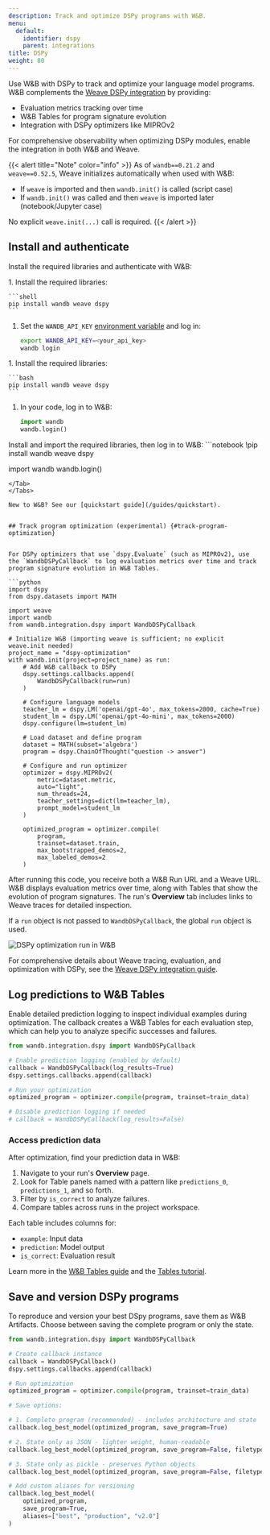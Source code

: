 ```yaml
---
description: Track and optimize DSPy programs with W&B.
menu:
  default:
    identifier: dspy
    parent: integrations
title: DSPy
weight: 80
---
```



Use W&B with DSPy to track and optimize your language model programs. W&B complements the [Weave DSPy integration](https://weave-docs.wandb.ai/guides/integrations/dspy) by providing:

- Evaluation metrics tracking over time
- W&B Tables for program signature evolution
- Integration with DSPy optimizers like MIPROv2

For comprehensive observability when optimizing DSPy modules, enable the integration in both W&B and Weave.

{{< alert title="Note" color="info" >}}
As of `wandb==0.21.2` and `weave==0.52.5`, Weave initializes automatically when used with W&B:

- If `weave` is imported and then `wandb.init()` is called (script case)
- If `wandb.init()` was called and then `weave` is imported later (notebook/Jupyter case)

No explicit `weave.init(...)` call is required.
{{< /alert >}}

## Install and authenticate

Install the required libraries and authenticate with W&B:

<Tabs>
<Tab title="Command Line">
1. Install the required libraries:

    ```shell
    pip install wandb weave dspy
    ```

1. Set the `WANDB_API_KEY` [environment variable](/guides/models/track/environment-variables) and log in:

    ```bash
    export WANDB_API_KEY=<your_api_key>
    wandb login
    ```
</Tab>
<Tab title="Python">
1. Install the required libraries:

    ```bash
    pip install wandb weave dspy
    ```
1. In your code, log in to W&B:

    ```python
    import wandb
    wandb.login()
    ```
</Tab>
<Tab title="Notebook">
Install and import the required libraries, then log in to W&B:
```notebook
!pip install wandb weave dspy

import wandb
wandb.login()
```
</Tab>
</Tabs>

New to W&B? See our [quickstart guide](/guides/quickstart).


## Track program optimization (experimental) {#track-program-optimization}


For DSPy optimizers that use `dspy.Evaluate` (such as MIPROv2), use the `WandbDSPyCallback` to log evaluation metrics over time and track program signature evolution in W&B Tables.

```python
import dspy
from dspy.datasets import MATH

import weave
import wandb
from wandb.integration.dspy import WandbDSPyCallback

# Initialize W&B (importing weave is sufficient; no explicit weave.init needed)
project_name = "dspy-optimization"
with wandb.init(project=project_name) as run:
    # Add W&B callback to DSPy
    dspy.settings.callbacks.append(
        WandbDSPyCallback(run=run)
    )

    # Configure language models
    teacher_lm = dspy.LM('openai/gpt-4o', max_tokens=2000, cache=True)
    student_lm = dspy.LM('openai/gpt-4o-mini', max_tokens=2000)
    dspy.configure(lm=student_lm)

    # Load dataset and define program
    dataset = MATH(subset='algebra')
    program = dspy.ChainOfThought("question -> answer")

    # Configure and run optimizer
    optimizer = dspy.MIPROv2(
        metric=dataset.metric,
        auto="light",
        num_threads=24,
        teacher_settings=dict(lm=teacher_lm),
        prompt_model=student_lm
    )

    optimized_program = optimizer.compile(
        program,
        trainset=dataset.train,
        max_bootstrapped_demos=2,
        max_labeled_demos=2
    )
```

After running this code, you receive both a W&B Run URL and a Weave URL. W&B displays evaluation metrics over time, along with Tables that show the evolution of program signatures. The run's **Overview** tab includes links to Weave traces for detailed inspection.

If a `run` object is not passed to `WandbDSPyCallback`, the global `run` object is used.

<Frame>
    <img src="/images/integrations/dspy_run_page.png" alt="DSPy optimization run in W&B"  />
</Frame>

For comprehensive details about Weave tracing, evaluation, and optimization with DSPy, see the [Weave DSPy integration guide](https://weave-docs.wandb.ai/guides/integrations/dspy).

## Log predictions to W&B Tables

Enable detailed prediction logging to inspect individual examples during optimization. The callback creates a W&B Tables for each evaluation step, which can help you to analyze specific successes and failures.

```python
from wandb.integration.dspy import WandbDSPyCallback

# Enable prediction logging (enabled by default)
callback = WandbDSPyCallback(log_results=True)
dspy.settings.callbacks.append(callback)

# Run your optimization
optimized_program = optimizer.compile(program, trainset=train_data)

# Disable prediction logging if needed
# callback = WandbDSPyCallback(log_results=False)
```

### Access prediction data

After optimization, find your prediction data in W&B:

1. Navigate to your run's **Overview** page.
2. Look for Table panels named with a pattern like `predictions_0`, `predictions_1`, and so forth.
3. Filter by `is_correct` to analyze failures.
4. Compare tables across runs in the project workspace.

Each table includes columns for:
- `example`: Input data
- `prediction`: Model output
- `is_correct`: Evaluation result

Learn more in the [W&B Tables guide](../models/tables/visualize-tables.md) and the [Tables tutorial](../../tutorials/tables.md).

## Save and version DSPy programs

To reproduce and version your best DSpy programs, save them as W&B Artifacts. Choose between saving the complete program or only the state.

```python
from wandb.integration.dspy import WandbDSPyCallback

# Create callback instance
callback = WandbDSPyCallback()
dspy.settings.callbacks.append(callback)

# Run optimization
optimized_program = optimizer.compile(program, trainset=train_data)

# Save options:

# 1. Complete program (recommended) - includes architecture and state
callback.log_best_model(optimized_program, save_program=True)

# 2. State only as JSON - lighter weight, human-readable
callback.log_best_model(optimized_program, save_program=False, filetype="json")

# 3. State only as pickle - preserves Python objects
callback.log_best_model(optimized_program, save_program=False, filetype="pkl")

# Add custom aliases for versioning
callback.log_best_model(
    optimized_program,
    save_program=True,
    aliases=["best", "production", "v2.0"]
)
```
